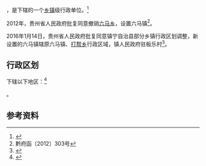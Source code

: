 {{中国乡级行政区|52/04/23/208/000}}

'''{{PAGENAMEBASE}}'''，是{{PRC admin/fullname|52/04/23/208/000|3}}下辖的一个[[乡镇|乡镇]]级行政单位。<ref>{{PRC admin/ref sgc|{{PRC admin/parent|52/04/23/208/000}}}}</ref>

2012年，贵州省人民政府批复同意撤销[[六马乡|六马乡]]，设置六马镇<ref>黔府函〔2012〕303号</ref>。

2016年1月14日，贵州省人民政府批复同意镇宁自治县部分乡镇行政区划调整，新设置的六马镇辖原六马镇、[[打帮乡|打帮乡]]行政区域，镇人民政府驻板乐村<ref>{{Cite web |url=http://gzsrmzfgb.gzgov.gov.cn/show.aspx?id=12268 |title=省人民政府关于同意镇宁自治县部分乡镇行政区划调整的批复（黔府函〔2016〕25号） |access-date=2017-09-03 |archive-url=https://web.archive.org/web/20170904011915/http://gzsrmzfgb.gzgov.gov.cn/show.aspx?id=12268 |archive-date=2017-09-04 |dead-url=yes }}</ref>。

== 行政区划 ==

{{PAGENAMEBASE}}下辖以下地区：<ref>{{PRC admin/ref sgc|52/04/23/208/000}}</ref>

{{PRC admin/children|52/04/23/208/000}}。

== 参考资料 ==

{{reflist}}

{{PRC admin/navcat|52/04/23/208/000}}


{{行政区划小作品}}